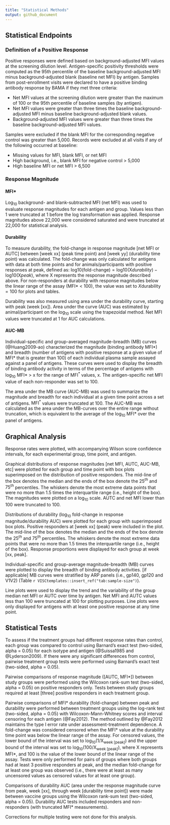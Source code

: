 ```yaml
---
title: "Statistical Methods"
output: github_document
---
```


<!-- background.md is generated from the RMARKDOWN file, background.Rmd.
Please edit that file. -->

<!-- this file was adapted from VISCtemplates {{pkg_ver}}. -->

## Statistical Endpoints

### Definition of a Positive Response

Positive responses were defined based on background-adjusted MFI values 
at the screening dilution level. 
Antigen-specific positivity thresholds were computed as the 95th percentile 
of the baseline background-adjusted MFI minus background-adjusted blank (baseline net MFI) 
by antigen. 
Samples from post-enrollment visits were declared to have a positive binding 
antibody response by BAMA if they met three criteria:

* Net MFI values at the screening dilution were greater than the maximum of 100 or 
the 95th percentile of baseline samples (by antigen).
* Net MFI values were greater than three times the baseline background-adjusted MFI 
minus baseline background-adjusted blank values.
* Background-adjusted MFI values were greater than three times the baseline 
background-adjusted MFI values.

Samples were excluded if the blank MFI for the corresponding negative control 
was greater than 5,000. 
Records were excluded at all visits if any of the following occurred at baseline:

* Missing values for MFI, blank MFI, or net MFI
* High background, i.e., blank MFI for negative control > 5,000
* High baseline MFI or net MFI > 6,500

<!-- Either in an antigen summary table or in this section, include information on antigen-specific positivity thresholds. -->

### Response Magnitude

#### MFI*

Log$_{10}$ background- and blank-subtracted MFI (net MFI) was used to evaluate
response magnitudes for each antigen and group. 
Values less than 1 were truncated at 1 before the log transformation was applied. 
Response magnitudes above 22,000 were considered saturated and were truncated 
at 22,000 for statistical analysis.

#### Durability

<!-- if you have durability time points -->

To measure durability, the fold-change in response magnitude [net MFI or AUTC] 
between [week xx] (peak time point) and [week yy] (durability time point) 
was calculated. 
The fold-change was only calculated for antigens with data at both time points 
and for animals/participants with positive responses at peak, 
defined as: 
$\mathrm{log}{10}\text{(fold-change)} = \mathrm{log}{10}\mathrm{(X}{durability}{)} - \mathrm{log}{10}\mathrm{(X}{peak}{)}$, 
where X represents the response magnitude described above. 
For non-responders at durability with response magnitudes below the linear range 
of the assay (MFI* < 100), the value was set to $X{\text{durability}} = 100$ 
for plots and tables.

<!--if you have multiple durability time points--> 

Durability was also measured using area under the durability curve, 
starting with peak (week [xx]). 
Area under the curve (AUC) was estimated by animal/participant on the log$_{10}$ 
scale using the trapezoidal method. 
Net MFI values were truncated at 1 for AUC calculations.

#### AUC-MB

<!-- if you have all antigens from an ARP (antigen reagent project) panel -->

Individual-specific and group-averaged magnitude-breadth (MB) curves (@Huang2009-ao) 
characterized the 
magnitude (binding antibody MFI\*) and 
breadth (number of antigens with positive response at a given value of MFI* that is greater than 100) 
of each individual plasma sample assayed against a panel of antigens. 
These curves were used to display the breadth of binding antibody activity in 
terms of the percentage of antigens with 
log$_{10}$ MFI* $>$ x for the range of $\mathrm{MFI}^{*}$ values, x. 
The antigen-specific net MFI value of each non-responder was set to 100.

The area under the MB curve (AUC-MB) was used to summarize the magnitude and 
breadth for each individual at a given time point across a set of antigens. 
$\mathrm{MFI}^{*}$ values were truncated at 100. 
The AUC-MB was calculated as the area under the MB-curves over the entire range 
without truncation, which is equivalent to the average of the log$_{10}$ MFI* 
over the panel of antigens.

## Graphical Analysis

Response rates were plotted, with accompanying Wilson score confidence intervals, 
for each experimental group, time point, and antigen.

Graphical distributions of response magnitudes [net MFI, AUTC, AUC-MB, etc] were 
plotted for each group and time point with box plots superimposed on the 
distribution of positive responders. The mid-line of the box denotes the median 
and the ends of the box denote the $25^{th}$ and $75^{th}$ percentiles. 
The whiskers denote the most extreme data points that were no more than 1.5 
times the interquartile range (i.e., height of the box). 
The magnitudes were plotted on a log$_{10}$ scale. AUTC and net MFI lower than 100 
were truncated to 100.

Distributions of durability (log$_{10}$ fold-change in response magnitude/durability AUC) 
were plotted for each group with superimposed box plots. 
Positive responders at [week xx] (peak) were included in the plot. 
The mid-line of the box denotes the median and the ends of the box denote the 
$25^{th}$ and $75^{th}$ percentiles. 
The whiskers denote the most extreme data points that were no more than 1.5 
times the interquartile range (i.e., height of the box). 
Response proportions were displayed for each group at week [xx, peak].

Individual-specific and group-average magnitude-breadth (MB) curves were plotted 
to display the breadth of binding antibody activities. 
[if applicable] MB curves were stratified by ARP panels (i.e., gp140, gp120 and V1V2) 
(Table `r VISCtemplates::insert_ref("tab:sample-size")`).

Line plots were used to display the trend and the variability of the group
median net MFI or AUTC over time by antigen. 
Net MFI and AUTC values less than 100 were truncated at 100 for plotting purposes. 
Line plots were only displayed for antigens with at least one positive response 
at any time point.

## Statistical Tests

To assess if the treatment groups had different response rates than control, 
each group was compared to control using Barnard’s exact test (two-sided, alpha = 0.05) 
for each isotype and antigen (@Suissa1985 and @Lyderson2009). 
If there were any significant differences from control, 
pairwise treatment group tests were performed using Barnard’s exact test 
(two-sided, alpha = 0.05).

Pairwise comparisons of response magnitude ([AUTC, MFI*]) between study groups 
were performed using the Wilcoxon rank-sum test (two-sided, alpha = 0.05) on 
positive responders only. Tests between study groups required at least [three] 
positive responders in each treatment group.

Pairwise comparisons of MFI* durability (fold-change) between peak and 
durability were performed between treatment groups using the log-rank test 
(two-sided, alpha = 0.05) with Wilcoxon-Mann-Whitney scores and interval 
censoring for each antigen (@Fay2012). 
The method outlined by @Fay2012 maintains the type I error rate under 
assessment-treatment dependence. 
A fold-change was considered censored when the MFI* value at the durability 
time point was below the linear range of the assay. 
For censored values, the lower bound of the interval was set to 
$\mathrm{log_{10}}$$\mathrm{(1/X_{\text{week [peak]}})}$ and 
the upper bound of the interval was set to 
$\mathrm{log_{10}}$$\mathrm{(100/X_{\text{week [peak]}})}$, 
where X represents MFI*, and 100 is the value of the lower bound of the linear 
range of the assay. 
Tests were only performed for pairs of groups where both groups had at least 3 
positive responders at peak, and the median fold-change for at least one group 
was observed (i.e., there were at least as many uncensored values as censored 
values for at least one group).

<!-- if you have multiple durability time points --> 
Comparisons of durability AUC (area under the response magnitude curve from 
peak, week [xx], through week [durability time point]) were made between
vaccine groups using the Wilcoxon rank-sum test (two-sided, alpha = 0.05). 
Durability AUC tests included responders and non-responders 
(with truncated MFI* measurements).

Corrections for multiple testing were not done for this analysis. 
<!-- If there were p-value adjustments, specify the method (i.e. FDR) and what grouping variables the adjustment will be made over (i.e. adjusting over antigens) -->
